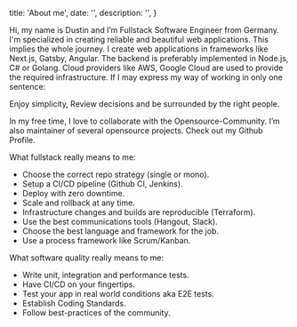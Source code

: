 
  title: 'About me',
  date: '',
  description: '',
}

Hi,
my name is Dustin and I’m Fullstack Software Engineer from Germany. I'm specialized in creating reliable and beautiful web applications. This implies the whole journey.
I create web applications in frameworks like Next.js, Gatsby, Angular. The backend is preferably implemented in Node.js, C# or Golang. Cloud providers like AWS, Google Cloud are used to provide the required infrastructure.
If I may express my way of working in only one sentence: 

<Text blockquote>Enjoy simplicity, Review decisions and be surrounded by the right people.</Text>

In my free time, I love to collaborate with the Opensource-Community. I’m also maintainer of several opensource projects. Check out my <Link icon color aria-label="github" href="https://github.com/starptech">Github Profile</Link>.


What fullstack really means to me:

- Choose the correct repo strategy (single or mono).
- Setup a CI/CD pipeline (Github CI, Jenkins).
- Deploy with zero downtime.
- Scale and rollback at any time.
- Infrastructure changes and builds are reproducible (Terraform).
- Use the best communications tools (Hangout, Slack).
- Choose the best language and framework for the job.
- Use a process framework like Scrum/Kanban.

What software quality really means to me:

- Write unit, integration and performance tests.
- Have CI/CD on your fingertips.
- Test your app in real world conditions aka E2E tests.
- Establish Coding Standards.
- Follow best-practices of the community.

